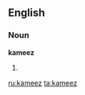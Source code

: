 ==English==

===Noun===
'''kameez'''

# {{alternative spelling of|kamees}}

[[ru:kameez]]
[[ta:kameez]]